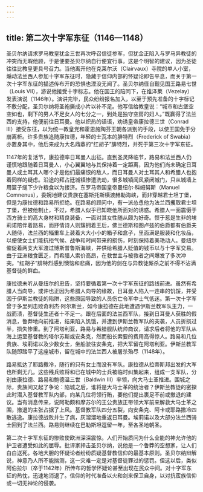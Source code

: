 ```yaml
---
---
---
```

title: 第二次十字军东征（1146—1148）
---




圣贝尔纳请求罗马教皇犹金三世再次呼召信徒参军，但犹金正陷入与罗马异教徒的冲突而无暇他顾，于是便要圣贝尔纳自行便宜行事。这是个明智的建议，因为圣徒往往比教皇更具号召力。当他离开他在克莱尔沃（Clairvaux）寺院的单人小室，煽动法兰西人参加十字军东征时，隐藏于信仰内部的怀疑论即告平息，而关于第一次十字军东征的描述传布开的恐惧也湮没无闻了。圣贝尔纳径自觐见国王路易七世（Louis VII），游说他接受十字标志。他在国王的陪同下，在维泽莱（Vezelay）发表演说（1146年）。演讲完毕，民众纷纷报名加入，以至于预先准备的十字标记不敷分配，圣贝尔纳将圣袍撕成小片以补不足。他写信给教皇说：“城市和古堡空空如也，剩下的男人不足女人的七分之一，到处是独守空房的妇人。”既赢得了法兰西的支持，他便前往日耳曼。他以炽热的话语，劝诱皇帝康拉德三世（Conrad III）接受东征，以为统一教皇党和霍恩施陶芬王朝各派别的手段，以使王国免于分崩离析。许多贵族追随康拉德，年轻的士瓦本的腓特烈（Frederick of Swabia）亦置身其中，他后来成为大名鼎鼎的“红胡子”腓特烈，并死于第三次十字军东征。

1147年的复活节，康拉德率日耳曼人出征。直到圣灵降临节，路易和法兰西人仍谨慎地跟随着日耳曼人，小心翼翼地与其保持着一定距离，因为他们尚未确定日耳曼人或土耳其人哪个才是他们最痛恨的敌人，而日耳曼人对土耳其人和希腊人也抱着同样的疑虑。沿途的拜占廷城镇惨遭洗劫，很多城镇闻风紧闭城门，只从城墙上用篮子缒下少许粮食以为接济。东罗马帝国皇帝曼纽尔·科姆努斯（Manuel Comnenus），委婉地建议贵族在塞斯托斯横渡赫勒海峡，而非穿越君士坦丁堡，但是为康拉德和路易所拒绝。在路易的顾问中，有一派怂恿他为法兰西攫取君士坦丁堡，但被他制止，不过，希腊人似乎已知晓他所面对的诱惑。希腊人一面震慑于西方骑士的高大身材和精良装备，一面对其女性随从颇为好奇。惯于惹是生非的埃莉诺陪伴着路易，而抒情诗人则簇拥着王后，佛兰德斯和图卢兹的伯爵都有伯爵夫人随侍，法兰西的辎重车上装着大大小小的箱子和盒子，里面满是服装和化妆品，以便使女士们能抗拒气候、战争和时间带来的损伤，时刻保持着美艳动人。曼纽尔催促着两支大军渡过博斯普鲁斯海峡，并供给希腊人贬值的钱币以与十字军交易。由于亚洲粮食匮乏，而希腊人索价高昂，在救世主与被救者之间爆发了多次冲突。“红胡子”腓特烈感到懊恼和悲痛，因为他的剑在与异教徒厮杀之前不得不沾满基督徒的鲜血。

康拉德未听从曼纽尔的忠告，坚持要循着第一次十字军东征的路线前进。虽然有希腊人当向导，或许也正因为希腊人向导的缘故，日耳曼人陷入一连串的饥馁，并受困于伊斯兰教徒的陷阱，这些原因导致的人员伤亡令军中士气低迷。第一次十字军曾于多里列击败奇利杰·阿尔斯兰，如今康拉德在此地遭遇伊斯兰教军队主力，一战而溃，基督徒生还者十不足一。跟在后面的法兰西军队，接到日耳曼人获胜的假消息，鲁莽地向前推进，结果陷入饥饿，并遭到伊斯兰教军队的突袭，人员折损过半，损失惨重。到了阿塔利亚，路易与希腊舰队统帅商议，请求后者将他的军队从海上运至基督教的塔尔苏斯或安条克，然而船长索要的费用高得惊人。路易和几位贵族、埃莉诺以及少数女士，坐船驶往安条克，把大军留在阿塔利亚。伊斯兰教军队随即踏平了这座城市，留在城中的法兰西人被屠杀殆尽（1148年）。

路易抵达了耶路撒冷，随行的只有女士而没有军队。康拉德从拉蒂斯邦出发的大军也所剩无几。这些残兵败将和已在城中的士兵被临时纠集起来，组成一支军队，分别由康拉德、路易和鲍德温三世（Baldwin III）率领，向大马士革推进。围城之际，贵族间又起了争论：陷城之后，谁将是大马士革的统治者？伊斯兰教徒的密探此时潜入基督教军队内部，向某几位将领行贿，要他们提出裹足不前或撤退的建议。当有消息传来，说阿勒颇和摩苏尔的王公贵族正带领大军前来解救大马士革之围，撤退的主张占据了上风。基督教军队四分五裂，向安条克、阿卡或耶路撒冷四散逃逸。康拉德战败并生了病，灰溜溜地重返日耳曼。埃莉诺以及大部分法兰西骑士回到了法兰西。路易则继续在巴勒斯坦逗留一年，至各圣地朝圣。

第二次十字军东征的惨败使欧洲深深震惊。人们开始质问为什么全能的神允许他的护卫者遭受如此的屈辱。批评家抨击圣贝尔纳，说他是一个鲁莽的空想家，让人们白白送死。各地大胆的怀疑论者纷纷质疑基督教信仰的最基本原则。圣贝尔纳辩解说，神意乃人所不能揣测，这一灾难一定是对基督徒罪过的惩罚。但这以后，类似阿伯拉尔（卒于1142年）所传布的哲学怀疑论甚至出现在民众中间。对十字军东征的热忱，迅速地消退了。信仰的时代准备以火和剑来保卫自身，以对抗蛮族信仰或一切无神论的侵袭。